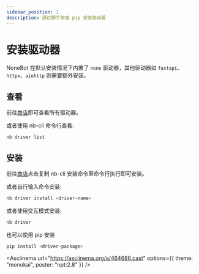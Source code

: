 ```yaml
---
sidebar_position: 1
description: 通过脚手架或 pip 安装驱动器
---
```



# 安装驱动器

NoneBot 在默认安装情况下内置了 `none` 驱动器，其他驱动器如 `fastapi`、`httpx`、`aiohttp` 则需要额外安装。

## 查看

前往[商店](/store)即可查看所有驱动器。

或者使用 nb-cli 命令行查看:

```bash
nb driver list
```

## 安装

前往[商店](/store)点击复制 nb-cli 安装命令至命令行执行即可安装。

或者自行输入命令安装:

```bash
nb driver install <driver-name>
```

或者使用交互模式安装:

```bash
nb driver 
```

也可以使用 pip 安装

```bash
pip install <driver-package>
```

<Asciinema
  url="https://asciinema.org/a/464686.cast"
  options={{ theme: "monokai", poster: "npt:2.8" }}
/>
